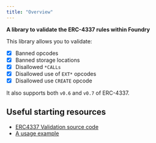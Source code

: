 ```yaml
---
title: "Overview"
---
```



**A library to validate the ERC-4337 rules within Foundry**

This library allows you to validate:

- [x] Banned opcodes
- [x] Banned storage locations
- [x] Disallowed `*CALLs`
- [x] Disallowed use of `EXT*` opcodes
- [x] Disallowed use `CREATE` opcode

It also supports both `v0.6` and `v0.7` of ERC-4337.

## Useful starting resources

- [ERC4337 Validation source code](https://github.com/rhinestonewtf/erc4337-validation)
- [A usage example](https://github.com/rhinestonewtf/modulekit/blob/926d6c963ee2e3e1e5bf8c3d8f099ee106c286e7/src/test/utils/ERC4337Helpers.sol#L27)
